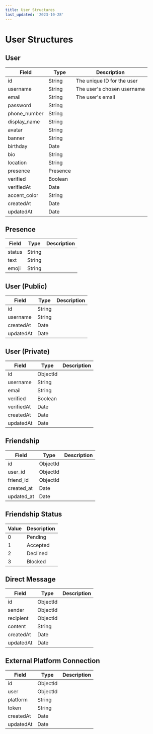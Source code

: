 ```yaml
---
title: User Structures
last_updated: '2023-10-28'
---
```


<Alert
  type="warning"
  label="In Progress"
  content="This page is a work in progress. It may be incomplete or contain inaccuracies. Check back later for updates."
/>

# User Structures

## User

| Field        | Type     | Description                |
| ------------ | -------- | -------------------------- |
| id           | String   | The unique ID for the user |
| username     | String   | The user's chosen username |
| email        | String   | The user's email           |
| password     | String   |                            |
| phone_number | String   |                            |
| display_name | String   |                            |
| avatar       | String   |                            |
| banner       | String   |                            |
| birthday     | Date     |                            |
| bio          | String   |                            |
| location     | String   |                            |
| presence     | Presence |                            |
| verified     | Boolean  |                            |
| verifiedAt   | Date     |                            |
| accent_color | String   |                            |
| createdAt    | Date     |                            |
| updatedAt    | Date     |                            |

## Presence

| Field  | Type   | Description |
| ------ | ------ | ----------- |
| status | String |             |
| text   | String |             |
| emoji  | String |             |

## User (Public)

| Field     | Type   | Description |
| --------- | ------ | ----------- |
| id        | String |             |
| username  | String |             |
| createdAt | Date   |             |
| updatedAt | Date   |             |

## User (Private)

| Field      | Type     | Description |
| ---------- | -------- | ----------- |
| id         | ObjectId |             |
| username   | String   |             |
| email      | String   |             |
| verified   | Boolean  |             |
| verifiedAt | Date     |             |
| createdAt  | Date     |             |
| updatedAt  | Date     |             |

## Friendship

| Field      | Type     | Description |
| ---------- | -------- | ----------- |
| id         | ObjectId |             |
| user_id    | ObjectId |             |
| friend_id  | ObjectId |             |
| created_at | Date     |             |
| updated_at | Date     |             |

## Friendship Status

| Value | Description |
| ----- | ----------- |
| 0     | Pending     |
| 1     | Accepted    |
| 2     | Declined    |
| 3     | Blocked     |

## Direct Message

| Field     | Type     | Description |
| --------- | -------- | ----------- |
| id        | ObjectId |             |
| sender    | ObjectId |             |
| recipient | ObjectId |             |
| content   | String   |             |
| createdAt | Date     |             |
| updatedAt | Date     |             |

## External Platform Connection

| Field     | Type     | Description |
| --------- | -------- | ----------- |
| id        | ObjectId |             |
| user      | ObjectId |             |
| platform  | String   |             |
| token     | String   |             |
| createdAt | Date     |             |
| updatedAt | Date     |             |
